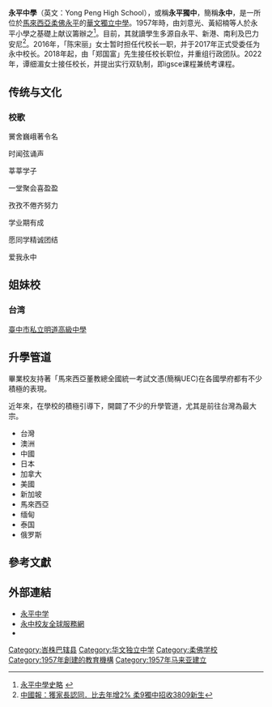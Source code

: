 {{Distinguish|新北市立永平高级中学}}
{{Infobox School
| mapframe-zoom = 16
| name = 永平中学
| native_name = Yong Peng High School
| image = Yong Peng High School.jpg
| motto = 诚毅
| established = 1957年9月15日
| type = [[华文独立中学|华文独立中学]]
| religion = 
| affiliation = 
| district = {{MAS}}{{Johor}}[[峇株巴辖县|峇株巴辖县]][[永平_(柔佛)|永平]]
| courses = 
| president = 
| principal = 第1任 黄绍楠 1957-1958<br>第2任 萧宗谋 1959-1961<br>第3任 李文錬 1962-1975<br>第4任 江一资 1976-1977<br>第5任 张奕东 1978-1979<br>第6任 李文錬 1980-1985<br>第7任 房良通 1986-1987<br>第8任 余养韵 1988-2005<br>第9任 李保康 2006-2007<br>第10任 苏文忠 2008-2009<br>第11任 林奕民 2010-2012<br>第12任 吴进宝 2013-2015<br>第13任 陈宋丽 2016-2017<br>第14任 郑国富 2018-2019<br>第15任 谭细湄 2020至今 <br> <ref>{{cite news |title=宽中古来分校副校长 谭细湄任永中新校长 |url=https://www.enanyang.my/news/20191009/%E5%AE%BD%E4%B8%AD%E5%8F%A4%E6%9D%A5%E5%88%86%E6%A0%A1%E5%89%AF%E6%A0%A1%E9%95%BF-br%E8%B0%AD%E7%BB%86%E6%B9%84%E4%BB%BB%E6%B0%B8%E4%B8%AD%E6%96%B0%E6%A0%A1%E9%95%BF/ |accessdate=2019-10-31 |publisher=e南洋 |date=2019-10-09}}</ref>
| dean = 
| college = 
| magazine = 
| coordinates = {{Coord|2.01414|N|103.0626|E|display=title,inline}}
| address = Jalan Sekolah Cina, 83700 Yong Peng, Johor.
| tel = +607-4671611
| fax = 
| mail = 
| website = http://yphs.edu.my/
}}

'''永平中學'''（英文：Yong Peng High School），或稱'''永平獨中'''，簡稱'''永中'''，是一所位於[[馬來西亞|馬來西亞]][[柔佛|柔佛]][[永平_(柔佛)|永平]]的[[華文獨立中學|華文獨立中學]]。1957年時，由刘意光、黃紹楠等人於永平小學之基礎上献议籌辦之<ref>[http://www.yphs.net/yphs55/index.php?option=com_content&view=article&id=2:2012-02-11-10-32-31&catid=6:1 永平中學史略] {{Wayback|url=http://www.yphs.net/yphs55/index.php?option=com_content&view=article&id=2:2012-02-11-10-32-31&catid=6:1 |date=20141103001529 }}</ref>。目前，其就讀學生多源自永平、新港、南利及巴力安尼<ref>[http://182.54.217.28/node/276013 中國報：獲家長認同．比去年增2% 柔9獨中招收3809新生]{{dead link|date=2018年3月 |bot=InternetArchiveBot |fix-attempted=yes }}</ref>。2016年，「陈宋丽」女士暂时担任代校长一职，并于2017年正式受委任为永中校长。2018年起，由「郑国富」先生接任校长职位，并重组行政团队。2022年，谭细湄女士接任校长，并提出实行双轨制，即igsce课程兼统考课程。

== 传统与文化 ==

===校歌===
黉舍巍峨著令名

时闻弦诵声

莘莘学子

一堂聚会喜盈盈

孜孜不倦齐努力

学业期有成

愿同学精诚团结

爱我永中

== 姐妹校 ==
===台湾===
[[臺中市私立明道高級中學|臺中市私立明道高級中學]]

== 升學管道 ==
畢業校友持著「馬來西亞董教總全國統一考試文憑(簡稱UEC)在各國學府都有不少積極的表現。

近年來，在學校的積極引導下，開闢了不少的升學管道，尤其是前往台灣為最大宗。

* 台灣
* 澳洲
* 中國
* 日本
* 加拿大
* 美國
* 新加坡
* 馬來西亞
* 缅甸
* 泰国
* 俄罗斯

== 參考文獻 ==
<div class="references-small">
{{reflist|2}}
</div>

== 外部連結 ==
*[https://web.archive.org/web/20180505204703/http://yphs.edu.my// 永平中学]
*[http://yphs-alumni.org/ 永中校友全球服務網] {{Wayback|url=http://yphs-alumni.org/ |date=20201118114133 }}
*{{facebook|yongpenghighschool}}

{{马来西亚华文独中}}

[[Category:峇株巴辖县|Category:峇株巴辖县]]
[[Category:华文独立中学|Category:华文独立中学]]
[[Category:柔佛学校|Category:柔佛学校]]
[[Category:1957年創建的教育機構|Category:1957年創建的教育機構]]
[[Category:1957年马来亚建立|Category:1957年马来亚建立]]